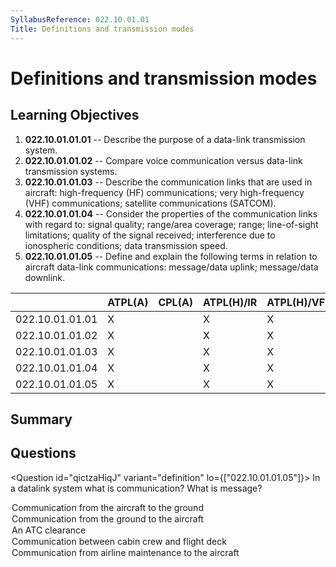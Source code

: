 ```yaml
---
SyllabusReference: 022.10.01.01
Title: Definitions and transmission modes
---
```


# Definitions and transmission modes

## Learning Objectives

1. **022.10.01.01.01** -- Describe the purpose of a data-link transmission
   system.
2. **022.10.01.01.02** -- Compare voice communication versus data-link
   transmission systems.
3. **022.10.01.01.03** -- Describe the communication links that are used in
   aircraft: high-frequency (HF) communications; very high-frequency (VHF)
   communications; satellite communications (SATCOM).
4. **022.10.01.01.04** -- Consider the properties of the communication links
   with regard to: signal quality; range/area coverage; range; line-of-sight
   limitations; quality of the signal received; interference due to ionospheric
   conditions; data transmission speed.
5. **022.10.01.01.05** -- Define and explain the following terms in relation to
   aircraft data-link communications: message/data uplink; message/data
   downlink.

|                 | ATPL(A) | CPL(A) | ATPL(H)/IR | ATPL(H)/VFR | CPL(H) | IR  | CBIR(A) |
| --------------- | ------- | ------ | ---------- | ----------- | ------ | --- | ------- |
| 022.10.01.01.01 | X       |        | X          | X           |        |     |         |
| 022.10.01.01.02 | X       |        | X          | X           |        |     |         |
| 022.10.01.01.03 | X       |        | X          | X           |        |     |         |
| 022.10.01.01.04 | X       |        | X          | X           |        |     |         |
| 022.10.01.01.05 | X       |        | X          | X           |        |     |         |

## Summary

## Questions

<Question id="qictzaHiqJ" variant="definition" lo={["022.10.01.01.05"]}>
  <Text variant="oneCorrect">
    In a datalink system what is <Subject /> communication?
  </Text>
  <Text variant="oneCorrect">
    What is <Subject /> message?
  </Text>
  <Option id="qictzaHiqJ-1" subject={["a downlink"]}>
    Communication from the aircraft to the ground
  </Option>
  <Option id="qictzaHiqJ-3" subject={["an uplink"]}>
    Communication from the ground to the aircraft
  </Option>
  <Option id="qictzaHiqJ-4" why="">
    An ATC clearance
  </Option>
  <Option id="qictzaHiqJ-5" why="">
    Communication between cabin crew and flight deck
  </Option>
  <Option id="qictzaHiqJ-6" why="">
    Communication from airline maintenance to the aircraft
  </Option>
</Question>
